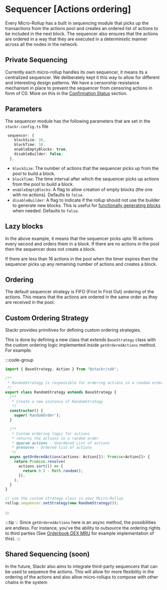 # Sequencer [Actions ordering]

Every Micro-Rollup has a built in sequencing module that picks up the transactions from the actions pool and creates an ordered list of actions to be included in the next block. The sequencer also ensures that the actions are ordered in a way that they are executed in a deterministic manner across all the nodes in the network.

## Private Sequencing

Currently each micro-rollup handles its own sequencer, it means its a centralized sequencer. We deliberately kept it this way to allow for different and interesting design patterns. We have a censorship resistance mechanism in place to prevent the sequencer from censoring actions in form of C0. More on this in the [Confirmation Status](/build/framework/action/confirmation-status) section.

## Parameters

The sequencer module has the following parameters that are set in the `stackr.config.ts` file

```ts [stackr.config.ts]
 sequencer: {
    blockSize: 16,
    blockTime: 10,
    enableEmptyBlocks: true,
    disableBuilder: false,
  },
```

- `blockSize`: The number of actions that the sequencer picks up from the pool to build a block.
- `blockTime`: The time interval after which the sequencer picks up actions from the pool to build a block.
- `enableEmptyBlocks`: A flag to allow creation of empty blocks (the one with no actions). Defaults to `false`.
- `disableBuilder`: A flag to indicate if the rollup should not use the builder to generate new blocks. This is useful for [functionally generating blocks](/build/framework/micro-rollup-utils#sequencertick) when needed. Defaults to `false`.

## Lazy blocks

In the above example, it means that the sequencer picks upto 16 actions every second and orders them in a block. If there are no actions in the pool then the sequencer does not create a block.

If there are less than 16 actions in the pool when the timer expires then the sequencer picks up any remaining number of actions and creates a block.

## Ordering

The default sequencer strategy is FIFO (First In First Out) ordering of the actions. This means that the actions are ordered in the same order as they are received in the pool.

## Custom Ordering Strategy

Stackr provides primitives for defining custom ordering strategies.

This is done by defining a new class that extends `BaseStrategy` class with the custom ordering logic implemented inside `getOrderedActions` method. For example:

:::code-group

```ts [strategy.ts]
import { BaseStrategy, Action } from "@stackr/sdk";

/**
 * RandomStrategy is responsible for ordering actions in a random order.
 */
export class RandomStrategy extends BaseStrategy {
  /**
   * Create a new instance of RandomStrategy
   */
  constructor() {
    super('RandomOrder');
  }

  /**
   * Custom ordering logic for actions
   * returns the actions in a random order
   * @param actions - Unordered List of actions
   * @returns - Ordered list of actions
   */
  async getOrderedActions(actions: Action[]): Promise<Action[]> {
    return Promise.resolve(
      actions.sort(() => {
        return 0.5 - Math.random();
      }),
    );
  }
}
```

```ts [rollup.ts]
// use the custom strategy class in your Micro-Rollup
rollup.sequencer.setStrategy(new RandomStrategy());
```

:::

:::tip
💡 Since `getOrderedActions` here is an async method, the possibilities are endless. For instance, you've the ability to outsource the ordering rights to third parties (See [Orderbook DEX MRU](https://github.com/eshaan7/orderbook-dex-mru) for example implementation of this).
:::

## Shared Sequencing (soon)

In the future, Stackr also aims to integrate third-party sequencers that can be used to sequence the actions. This will allow for more flexibility in the ordering of the actions and also allow micro-rollups to compose with other chains in the system
